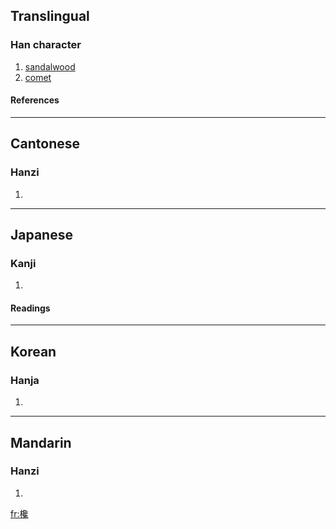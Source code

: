 ==Translingual==
===Han character===
{{Han char|rn=75|rad=木|as=17|sn=21|four=4791<sub>3</sub>|canj=木弓口戈 (DNRI)}}
# [[sandalwood]]
# [[comet]]
====References====
{{Han ref|kx=0562.340|dkj=15903|dj=0951.130|hdz=21321.110|uh=6B03|ud=27395|bh=F5D0|bd=62928}}

----
==Cantonese==
===Hanzi===
{{yue-hanzi|jyut=|y=chaam4}}
# {{defn|Cantonese}}

----
==Japanese==
===Kanji===
{{ja-kanji|grade=|rs=木17}}
# {{defn|Japanese}} 
====Readings====
{{ja-readings|on=[[さん]] (san), [[せん]] (sen)|kun=}}

----
==Korean==
===Hanja===
{{ko-hanja|hangeul=참|eumhun=|rv=cham|mr=ch'am|y=cham}}
# {{defn|Korean}}

----
==Mandarin==
===Hanzi===
{{cmn-hanzi|pin=[[chán]] ([[chan2]])|wg=ch'an<sup>2</sup>}}
# {{defn|Mandarin}}

[[fr:欃]]